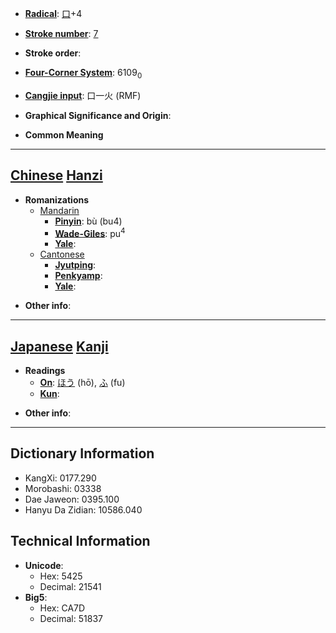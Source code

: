* '''[[Wiktionary:Chinese radical index| Radical]]''': [[Wiktionary:Chinese radical index 口|口]]+4

* '''[[Wiktionary:Chinese total strokes index|Stroke number]]''': [[Wiktionary:Chinese total strokes index 7|7]]

* '''Stroke order''': 

* '''[[Wiktionary:Chinese four corner index|Four-Corner System]]''': 6109<sub>0</sub>

* '''[[Wiktionary:Chinese Cangjie index|Cangjie input]]''': 口一火 (RMF)

* '''Graphical Significance and Origin''': 

* '''Common Meaning'''

----

== [[Chinese]] [[Hanzi]] ==

* '''Romanizations'''
** [[Mandarin]]
*** '''[[Pinyin]]''': bù (bu4)
*** '''[[Wade-Giles]]''': pu<sup>4</sup>
*** '''[[Yale]]''': 
**[[Cantonese]]
***'''[[Jyutping]]''':
***'''[[Penkyamp]]''': 
***'''[[Yale]]''': 

* '''Other info''': 

----

== [[Japanese]] [[Kanji]] ==

* '''Readings'''
** '''[[On]]''': [[ほう]] (hō), [[ふ]] (fu)
** '''[[Kun]]''': 

* '''Other info''':  

----

== Dictionary Information ==

* KangXi: 0177.290
* Morobashi: 03338
* Dae Jaweon: 0395.100
* Hanyu Da Zidian: 10586.040

== Technical Information ==

* '''Unicode''':
** Hex: 5425
** Decimal: 21541
* '''Big5''':
** Hex: CA7D
** Decimal: 51837